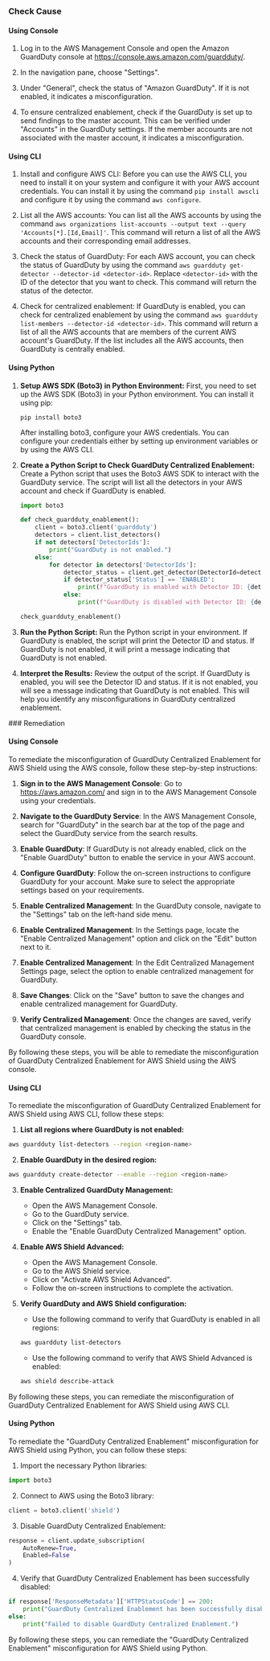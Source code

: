 

<Tabs><Tab title='Cause'>
### Check Cause

#### Using Console

1. Log in to the AWS Management Console and open the Amazon GuardDuty console at https://console.aws.amazon.com/guardduty/.

2. In the navigation pane, choose "Settings". 

3. Under "General", check the status of "Amazon GuardDuty". If it is not enabled, it indicates a misconfiguration.

4. To ensure centralized enablement, check if the GuardDuty is set up to send findings to the master account. This can be verified under "Accounts" in the GuardDuty settings. If the member accounts are not associated with the master account, it indicates a misconfiguration.

#### Using CLI

1. Install and configure AWS CLI: Before you can use the AWS CLI, you need to install it on your system and configure it with your AWS account credentials. You can install it by using the command `pip install awscli` and configure it by using the command `aws configure`.

2. List all the AWS accounts: You can list all the AWS accounts by using the command `aws organizations list-accounts --output text --query 'Accounts[*].[Id,Email]'`. This command will return a list of all the AWS accounts and their corresponding email addresses.

3. Check the status of GuardDuty: For each AWS account, you can check the status of GuardDuty by using the command `aws guardduty get-detector --detector-id <detector-id>`. Replace `<detector-id>` with the ID of the detector that you want to check. This command will return the status of the detector.

4. Check for centralized enablement: If GuardDuty is enabled, you can check for centralized enablement by using the command `aws guardduty list-members --detector-id <detector-id>`. This command will return a list of all the AWS accounts that are members of the current AWS account's GuardDuty. If the list includes all the AWS accounts, then GuardDuty is centrally enabled.

#### Using Python

1. **Setup AWS SDK (Boto3) in Python Environment:**
   First, you need to set up the AWS SDK (Boto3) in your Python environment. You can install it using pip:
   ```
   pip install boto3
   ```
   After installing boto3, configure your AWS credentials. You can configure your credentials either by setting up environment variables or by using the AWS CLI.

2. **Create a Python Script to Check GuardDuty Centralized Enablement:**
   Create a Python script that uses the Boto3 AWS SDK to interact with the GuardDuty service. The script will list all the detectors in your AWS account and check if GuardDuty is enabled.

   ```python
   import boto3

   def check_guardduty_enablement():
       client = boto3.client('guardduty')
       detectors = client.list_detectors()
       if not detectors['DetectorIds']:
           print("GuardDuty is not enabled.")
       else:
           for detector in detectors['DetectorIds']:
               detector_status = client.get_detector(DetectorId=detector)
               if detector_status['Status'] == 'ENABLED':
                   print(f"GuardDuty is enabled with Detector ID: {detector}")
               else:
                   print(f"GuardDuty is disabled with Detector ID: {detector}")

   check_guardduty_enablement()
   ```

3. **Run the Python Script:**
   Run the Python script in your environment. If GuardDuty is enabled, the script will print the Detector ID and status. If GuardDuty is not enabled, it will print a message indicating that GuardDuty is not enabled.

4. **Interpret the Results:**
   Review the output of the script. If GuardDuty is enabled, you will see the Detector ID and status. If it is not enabled, you will see a message indicating that GuardDuty is not enabled. This will help you identify any misconfigurations in GuardDuty centralized enablement.

</Tab>

<Tab title='Remediation'>
### Remediation

#### Using Console

To remediate the misconfiguration of GuardDuty Centralized Enablement for AWS Shield using the AWS console, follow these step-by-step instructions:

1. **Sign in to the AWS Management Console**: Go to https://aws.amazon.com/ and sign in to the AWS Management Console using your credentials.

2. **Navigate to the GuardDuty Service**: In the AWS Management Console, search for "GuardDuty" in the search bar at the top of the page and select the GuardDuty service from the search results.

3. **Enable GuardDuty**: If GuardDuty is not already enabled, click on the "Enable GuardDuty" button to enable the service in your AWS account.

4. **Configure GuardDuty**: Follow the on-screen instructions to configure GuardDuty for your account. Make sure to select the appropriate settings based on your requirements.

5. **Enable Centralized Management**: In the GuardDuty console, navigate to the "Settings" tab on the left-hand side menu.

6. **Enable Centralized Management**: In the Settings page, locate the "Enable Centralized Management" option and click on the "Edit" button next to it.

7. **Enable Centralized Management**: In the Edit Centralized Management Settings page, select the option to enable centralized management for GuardDuty.

8. **Save Changes**: Click on the "Save" button to save the changes and enable centralized management for GuardDuty.

9. **Verify Centralized Management**: Once the changes are saved, verify that centralized management is enabled by checking the status in the GuardDuty console.

By following these steps, you will be able to remediate the misconfiguration of GuardDuty Centralized Enablement for AWS Shield using the AWS console.

#### Using CLI

To remediate the misconfiguration of GuardDuty Centralized Enablement for AWS Shield using AWS CLI, follow these steps:

1. **List all regions where GuardDuty is not enabled:**
```bash
aws guardduty list-detectors --region <region-name>
```

2. **Enable GuardDuty in the desired region:**
```bash
aws guardduty create-detector --enable --region <region-name>
```

3. **Enable Centralized GuardDuty Management:**
    - Open the AWS Management Console.
    - Go to the GuardDuty service.
    - Click on the "Settings" tab.
    - Enable the "Enable GuardDuty Centralized Management" option.

4. **Enable AWS Shield Advanced:**
    - Open the AWS Management Console.
    - Go to the AWS Shield service.
    - Click on "Activate AWS Shield Advanced".
    - Follow the on-screen instructions to complete the activation.

5. **Verify GuardDuty and AWS Shield configuration:**
    - Use the following command to verify that GuardDuty is enabled in all regions:
    ```bash
    aws guardduty list-detectors
    ```
    - Use the following command to verify that AWS Shield Advanced is enabled:
    ```bash
    aws shield describe-attack
    ```

By following these steps, you can remediate the misconfiguration of GuardDuty Centralized Enablement for AWS Shield using AWS CLI.

#### Using Python

To remediate the "GuardDuty Centralized Enablement" misconfiguration for AWS Shield using Python, you can follow these steps:

1. Import the necessary Python libraries:
```python
import boto3
```

2. Connect to AWS using the Boto3 library:
```python
client = boto3.client('shield')
```

3. Disable GuardDuty Centralized Enablement:
```python
response = client.update_subscription(
    AutoRenew=True,
    Enabled=False
)
```

4. Verify that GuardDuty Centralized Enablement has been successfully disabled:
```python
if response['ResponseMetadata']['HTTPStatusCode'] == 200:
    print("GuardDuty Centralized Enablement has been successfully disabled.")
else:
    print("Failed to disable GuardDuty Centralized Enablement.")
```

By following these steps, you can remediate the "GuardDuty Centralized Enablement" misconfiguration for AWS Shield using Python.


</Tab>
</Tabs>